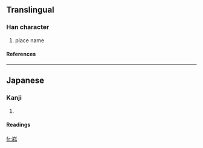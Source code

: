 ==Translingual==
===Han character===
{{Han char|rn=46|rad=山|as=09|sn=12|four=2294<sub>7</sub>|canj=山竹木十 (UHDJ)}}
# place name
====References====
{{Han ref|kx=0316.381|hdz=10787.091|uh=5D59|ud=23897|bh=D8E8|bd=55528}}
----
==Japanese==
===Kanji===
{{ja-kanji|grade=|rs=山09}}
# {{defn|Japanese}} 
====Readings====
{{ja-readings|on=|kun=[[やましな]] (yamashina)}}

[[fr:嵙]]